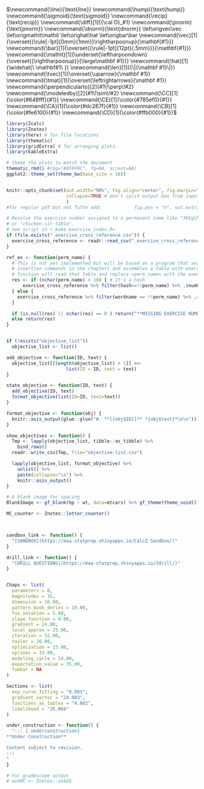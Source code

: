 $\newcommand{\line}{\text{line}}
\newcommand{\hump}{\text{hump}}
\newcommand{\sigmoid}{\text{sigmoid}}
\newcommand{\recip}{\text{recip}}
\newcommand{\diff}[1]{{\cal D}_#1}
\newcommand{\pnorm}{\text{pnorm}}
\newcommand{\dnorm}{\text{dnorm}}
\let\origvec\vec
\let\origmathit\mathit
\let\orighat\hat
\let\origbar\bar
\newcommand{\vec}[1]{\overset{{\rule[-1pt]{0mm}{1mm}}\rightharpoonup}{\mathbf{#1}}}
\newcommand{\bar}[1]{\overset{{\rule[-1pt]{12pt}{.5mm}}}{\mathbf{#1}}}
\newcommand{\mathit}[1]{\underset{\leftharpoondown}{\overset{{\rightharpoonup}}{\large\mathbf #1}}}
\newcommand{\hat}[1]{\widehat{\ \mathbf#1\ }}
\newcommand{\len}[1]{{\|{\mathbf #1}\|}}
\newcommand{\tvec}[1]{\overset{\uparrow}{\mathbf #1}}
\newcommand{\tmat}[1]{\overset{\leftrightarrows}{\mathbf #1}}
\newcommand{\perpendicularto}[2]{#1\!\perp\!#2}
\newcommand{\modeledby}[2]{#1\!\sim\!#2}
\newcommand{\CC}[1]{\color{#648fff}{#1}}
\newcommand{\CE}[1]{\color{#785ef0}{#1}}
\newcommand{\CA}[1]{\color{#dc267f}{#1}}
\newcommand{\CB}[1]{\color{#fe6100}{#1}}
\newcommand{\CD}[1]{\color{#ffb000}{#1}}$




```r
library(Zcalc) 
library(Znotes)
library(here) # for file locations
library(thematic)
library(gridExtra) # for arranging plots.
library(kableExtra)

# theme the plots to match the document
thematic_rmd() #(bg="#8F8F8C", fg=NA, accent=NA)
ggplot2::theme_set(theme_bw(base_size = 16))


knitr::opts_chunk$set(out.width="90%", fig.align="center", fig.margin=TRUE,
                      collapse=TRUE # don't split output box from input.
                      )
#for regular pdf but not Tufte add:            fig.pos = "h", out.extra = "")

# Resolve the exercise number assigned to a permanent name like "3KEgLM"
# or "chicken-sit-table".
# See script in <_make_exercise_index.R>
if (file.exists("_exercise_cross_reference.csv")) {
  exercise_cross_reference <- readr::read_csv("_exercise_cross_reference.csv")
}

ref_ex <- function(perm_name) {
  # This is not yet implemented but will be based on a program that searches through all the
  # insertion commands in the chapters and assembles a table with exercise number, perm name, word-name. This
  # function will read that table and replace <perm_name> with the exercise number.
  res <- if (nchar(perm_name) < 10) { # It's a hash
      exercise_cross_reference %>% filter(hash==!!perm_name) %>% .$number
  } else {
    exercise_cross_reference %>% filter(wordname == !!perm_name) %>% .$number
  }

  if (is.null(res) || nchar(res) == 0 ) return("**MISSING EXERCISE NUMBER**")
  else return(res)
}


if (!exists("objective_list"))
  objective_list <- list()

add_objective <- function(ID, text) {
  objective_list[[length(objective_list) + 1]] <<-
                      list(ID = ID, text = text)
}

state_objective <- function(ID, text) {
  add_objective(ID, text)
  format_objective(list(ID=ID, text=text))
}

format_objective <- function(obj) {
  knitr::asis_output(glue::glue("#. **[{obj$ID}]** *{obj$text}*\n\n"))
}

show_objectives <- function() {
  Tmp <- lapply(objective_list, tibble::as_tibble) %>%
    bind_rows()
  readr::write_csv(Tmp, file="objective-list.csv")

  lapply(objective_list, format_objective) %>%
    unlist() %>%
    paste(collapse="\n") %>%
    knitr::asis_output()
}

# A blank image for spacing
BlankImage <- gf_blank(hp ~ wt, data=mtcars) %>% gf_theme(theme_void())

MC_counter <- Znotes::letter_counter()



sandbox_link <- function() {
  "[SANDBOX](https://maa-statprep.shinyapps.io/CalcZ-Sandbox/)"
}

drill_link <- function() {
  "[DRILL QUESTIONS](https://maa-statprep.shinyapps.io/Zdrill/)"
}


Chaps <- list(
  parameters = 8,
  magnitudes = 15,
  dimension = 16.00,
  pattern_book_derivs = 19.00,
  fun_notation = 5.00,
  slope_function = 9.00,
  gradient = 24.00,
  local_approx = 25.00,
  iteration = 32.00,
  taylor = 26.00,
  optimization = 23.00,
  splines = 33.00,
  modeling_cycle = 14.00,
  expectation_value = 35.00,
  foobar = NA
)

Sections <- list(
  exp_curve_fitting = "8.003",
  gradient_vector = "24.003",
  functions_as_tables = "4.002",
  likelihood = "35.004"
)

under_construction <- function() {
  "::: {.underconstruction}
**Under Construction**

Content subject to revision.
:::
"
}

# For gradescope output
# askMC <- Znotes::askGS
```